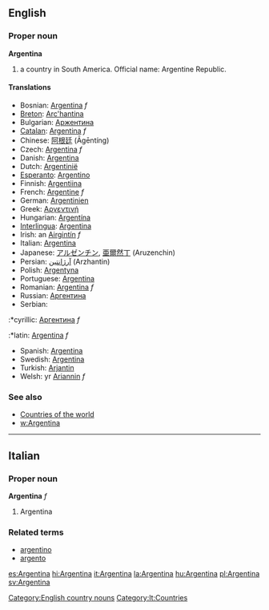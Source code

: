 ==English==
===Proper noun===
'''Argentina'''

# a country in South America. Official name: Argentine Republic.

====Translations====

*Bosnian: [[Argentina]] ''f''
*[[Breton]]: [[Arc'hantina]]
*Bulgarian: [[Аржентина]]
*[[Catalan]]: [[Argentina]] ''f''
*Chinese: [[阿根廷]] (Āgēntíng)
*Czech: [[Argentina]] ''f''
*Danish: [[Argentina]]
*Dutch: [[Argentinië]]
*[[Esperanto]]: [[Argentino]]
*Finnish: [[Argentiina]]
*French: [[Argentine]] ''f''
*German: [[Argentinien]]
*Greek: [[Αργεντινή]]
*Hungarian: [[Argentína]]
*[[Interlingua]]: [[Argentina]]
*Irish: an [[Airgintín]] ''f''
*Italian: [[Argentina]]
*Japanese: [[アルゼンチン]], [[亜爾然丁]] (Aruzenchin)
*Persian: [[آرژانتین]] (Arzhantin)
*Polish: [[Argentyna]]
*Portuguese: [[Argentina]]
*Romanian: [[Argentina]] ''f''
*Russian: [[Аргентина]]
*Serbian:
:*cyrillic: [[Аргентина]] ''f''
:*latin: [[Argentina]] ''f''
*Spanish: [[Argentina]]
*Swedish: [[Argentina]]
*Turkish: [[Arjantin]]
*Welsh: yr [[Ariannin]] ''f''

===See also===
*[[Countries of the world]]
*[[w:Argentina]]
----

==Italian==
===Proper noun===
'''Argentina''' ''f''

# Argentina

===Related terms===
*[[argentino]]
*[[argento]]

[[Category:English country nouns]]
[[Category:It:Countries]]

[[es:Argentina]]
[[hi:Argentina]]
[[it:Argentina]]
[[la:Argentina]]
[[hu:Argentina]]
[[pl:Argentina]]
[[sv:Argentina]]